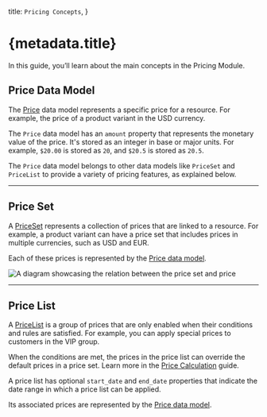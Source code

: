   title: `Pricing Concepts`,
}

# {metadata.title}

In this guide, you’ll learn about the main concepts in the Pricing Module.

## Price Data Model

The [Price](/references/pricing/models/Price) data model represents a specific price for a resource. For example, the price of a product variant in the USD currency.

The `Price` data model has an `amount` property that represents the monetary value of the price. It's stored as an integer in base or major units. For example, `$20.00` is stored as `20`, and `$20.5` is stored as `20.5`.

The `Price` data model belongs to other data models like `PriceSet` and `PriceList` to provide a variety of pricing features, as explained below.

---

## Price Set

A [PriceSet](/references/pricing/models/PriceSet) represents a collection of prices that are linked to a resource. For example, a product variant can have a price set that includes prices in multiple currencies, such as USD and EUR.

Each of these prices is represented by the [Price data model](#price-data-model).

![A diagram showcasing the relation between the price set and price](https://res.cloudinary.com/dza7lstvk/image/upload/v1709648650/Medusa%20Resources/price-set-money-amount_xeees0.jpg)

---

## Price List

A [PriceList](/references/pricing/models/PriceList) is a group of prices that are only enabled when their conditions and rules are satisfied. For example, you can apply special prices to customers in the VIP group.

When the conditions are met, the prices in the price list can override the default prices in a price set. Learn more in the [Price Calculation](../price-calculation/page.mdx) guide.

A price list has optional `start_date` and `end_date` properties that indicate the date range in which a price list can be applied.

Its associated prices are represented by the [Price data model](#price-data-model).